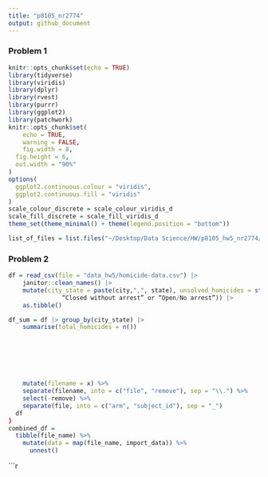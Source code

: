 ```yaml
---
title: "p8105_nr2774"
output: github_document
---
```


### Problem 1

```r
knitr::opts_chunk$set(echo = TRUE)
library(tidyverse)
library(viridis)
library(dplyr)
library(rvest)
library(purrr)
library(ggplot2)
library(patchwork)
knitr::opts_chunk$set(
	echo = TRUE,
	warning = FALSE,
	fig.width = 8, 
  fig.height = 6,
  out.width = "90%"
)
options(
  ggplot2.continuous.colour = "viridis",
  ggplot2.continuous.fill = "viridis"
)
scale_colour_discrete = scale_colour_viridis_d
scale_fill_discrete = scale_fill_viridis_d
theme_set(theme_minimal() + theme(legend.position = "bottom"))
```


```r

list_of_files = list.files("~/Desktop/Data Science/HW/p8105_hw5_nr2774/data_hw5", full.names = TRUE)

```

### Problem 2

```r

df = read_csv(file = "data_hw5/homicide-data.csv") |> 
    janitor::clean_names() |> 
    mutate(city_state = paste(city,",", state), unsolved_homicides = str_detect(  
               “Closed without arrest” or “Open/No arrest”)) |>
    as.tibble()

df_sum = df |> group_by(city_state) |>
    summarise(total_homicides = n()) 


```


```r
```


```r
```


```r
```


```r
```


```r
```


```r
```


```r

    
    mutate(filename = x) %>% 
    separate(filename, into = c("file", "remove"), sep = "\\.") %>%
    select(-remove) %>% 
    separate(file, into = c("arm", "subject_id"), sep = "_") 
  df
}
combined_df = 
  tibble(file_name) %>% 
    mutate(data = map(file_name, import_data)) %>% 
      unnest()
```


```r

